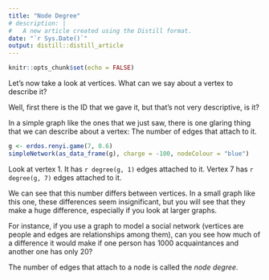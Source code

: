```yaml
---
title: "Node Degree"
# description: |
#   A new article created using the Distill format.
date: "`r Sys.Date()`"
output: distill::distill_article
---
```


```r
knitr::opts_chunk$set(echo = FALSE)
```


Let's now take a look at vertices.
What can we say about a vertex to describe it?

Well, first there is the ID that we gave it, but that's not very descriptive, is it?

In a simple graph like the ones that we just saw, there is one glaring thing that we can describe about a vertex:
The number of edges that attach to it.

```r
g <- erdos.renyi.game(7, 0.6)
simpleNetwork(as_data_frame(g), charge = -100, nodeColour = "blue")
```

Look at vertex 1.
It has `r degree(g, 1)` edges attached to it.
Vertex 7 has `r degree(g, 7)` edges attached to it.

We can see that this number differs between vertices.
In a small graph like this one, these differences seem insignificant, but you will see that they make a huge difference, especially if you look at larger graphs.

For instance, if you use a graph to model a social network (vertices are people and edges are relationships among them), can you see how much of a difference it would make if one person has 1000 acquaintances and another one has only 20?

The number of edges that attach to a node is called the *node degree*.